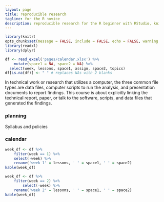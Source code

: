 ```yaml
---
layout: page
title: reproducible research
tagline: for the R novice
description: reproducible research for the R beginner with RStudio, knitr
---
```


```r
library(knitr)
opts_chunk$set(message = FALSE, include = FALSE, echo = FALSE, warning = FALSE)
library(readxl)
library(dplyr)
```

```r
df <- read_excel('pages/calendar.xlsx') %>% 
	mutate(space1 = NA, space2 = NA) %>%
  select(week, lessons, space1, assign, space2, topics)
df[is.na(df)] <- " " # replaces NAs with 2 blanks
```

In technical work or research that utilizes a computer, the three common file types are data files, computer scripts to run the analysis, and presentation documents to report findings. This course is about explicitly linking the technical report, paper, or talk to the software, scripts, and data files that generated the findings. 

### planning

Syllabus and policies 

### calendar

```r
week_df <- df %>% 
	filter(week == 1) %>% 
	select(-week) %>%
	rename('week 1' = lessons, ' ' = space1, ' ' = space2)
kable(week_df)
```

```r
week_df <- df %>% 
	filter(week == 2) %>% 
		select(-week) %>%
	rename('week 2' = lessons, ' ' = space1, ' ' = space2)
kable(week_df)
```





<!--

### materials

Week 1

- [Topic] [Assignment] 
- [Topic] [Assignment] 
- [Topic] [Assignment] 



Week 3 

- Topic [assignments] [tutorials] [slides] [notes] [links] 
- Topic [assignments] [tutorials] [slides] [notes] [links] 
- Topic [assignments] [tutorials] [slides] [notes] [links] 

Week 4 

- Topic [assignments] [tutorials] [slides] [notes] [links] 
- Topic [assignments] [tutorials] [slides] [notes] [links] 
- Topic [assignments] [tutorials] [slides] [notes] [links]  

Week 5 

- Topic [assignments] [tutorials] [slides] [notes] [links] 
- Topic [assignments] [tutorials] [slides] [notes] [links] 
- Topic [assignments] [tutorials] [slides] [notes] [links]   

Week 6 

- Topic [assignments] [tutorials] [slides] [notes] [links] 
- Topic [assignments] [tutorials] [slides] [notes] [links] 
- Topic [assignments] [tutorials] [slides] [notes] [links]   

Week 7 

- Topic [assignments] [tutorials] [slides] [notes] [links] 
- Topic [assignments] [tutorials] [slides] [notes] [links] 
- Topic [assignments] [tutorials] [slides] [notes] [links]  

Week 8 

- Topic [assignments] [tutorials] [slides] [notes] [links] 
- Topic [assignments] [tutorials] [slides] [notes] [links] 
- Topic [assignments] [tutorials] [slides] [notes] [links]  

Week 9 

- Topic [assignments] [tutorials] [slides] [notes] [links] 
- Topic [assignments] [tutorials] [slides] [notes] [links] 
- Topic [assignments] [tutorials] [slides] [notes] [links]  

Week 10 

- Topic [assignments] [tutorials] [slides] [notes] [links] 
- Topic [assignments] [tutorials] [slides] [notes] [links] 
- Topic [assignments] [tutorials] [slides] [notes] [links]  
-->






